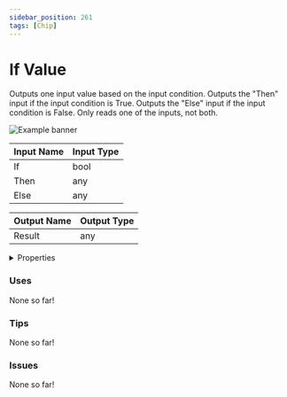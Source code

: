 ```yaml
---
sidebar_position: 261
tags: [Chip]
---
```


# If Value

Outputs one input value based on the input condition. Outputs the "Then" input if the input condition is True. Outputs the "Else" input if the input condition is False. Only reads one of the inputs, not both.



![Example banner](./assets/a4f8a9a1-fd7b-4702-8345-93ae4d57f333.svg)

| Input Name | Input Type |
|-----------|-----------|
| If | bool |
| Then | any |
| Else | any |

| Output Name | Output Type |
|-----------|-----------|
| Result | any |


<details>
  <summary>Properties</summary>
  <div>
    <div>
    <table>
      <thead>
        <tr>
          <th>Is beta required?</th>
          <th>❌</th>
        </tr>
        <tr>
          <th>Is this chip a trolling risk?</th>
          <th>❌</th>
        </tr>
        <tr>
          <th>Chip UUPD</th>
          <th>._uuid</th>
        </tr>
      </thead>
    </table>
    </div>
  </div>
</details>

### Uses

None so far!

### Tips

None so far!

### Issues

None so far!
